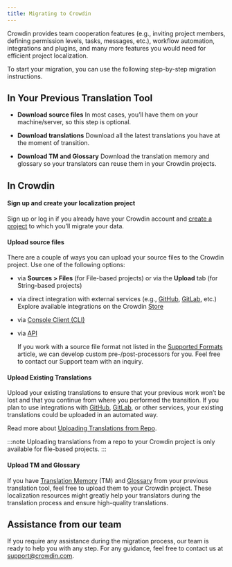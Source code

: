 ```yaml
---
title: Migrating to Crowdin
---
```


[//]: # (https://support.crowdin.com/migrating-to-crowdin)

Crowdin provides team cooperation features (e.g., inviting project members, defining permission levels, tasks, messages, etc.), workflow automation, integrations and plugins, and many more features you would need for efficient project localization.

To start your migration, you can use the following step-by-step migration instructions.

## In Your Previous Translation Tool

* **Download source files**
In most cases, you’ll have them on your machine/server, so this step is optional.

* **Download translations**
Download all the latest translations you have at the moment of transition.

* **Download TM and Glossary**
Download the translation memory and glossary so your translators can reuse them in your Crowdin projects.

## In Crowdin

#### Sign up and create your localization project

Sign up or log in if you already have your Crowdin account and [create a project](/crowdin/project-management/creating-project) to which you’ll migrate your data.

#### Upload source files

There are a couple of ways you can upload your source files to the Crowdin project. Use one of the following options:

* via **Sources > Files** (for File-based projects) or via the **Upload** tab (for String-based projects)
* via direct integration with external services (e.g., [GitHub](/crowdin/integrations/github/), [GitLab](/crowdin/integrations/gitlab/), etc.) Explore available integrations on the Crowdin [Store](https://store.crowdin.com/)
* via [Console Client (CLI)](https://crowdin.github.io/crowdin-cli/)
* via [API](https://developer.crowdin.com/crowdin-apps-about/)

  If you work with a source file format not listed in the [Supported Formats](/crowdin/getting-started/supported-formats) article, we can develop custom pre-/post-processors for you. Feel free to contact our Support team with an inquiry.

#### Upload Existing Translations

Upload your existing translations to ensure that your previous work won’t be lost and that you continue from where you performed the transition. If you plan to use integrations with [GitHub](/crowdin/integrations/github/), [GitLab](/crowdin/integrations/gitlab/), or other services, your existing translations could be uploaded in an automated way.

Read more about [Uploading Translations from Repo](/crowdin/integrations/github/).

:::note
Uploading translations from a repo to your Crowdin project is only available for file-based projects.
:::

#### Upload TM and Glossary

If you have [Translation Memory](/crowdin/localization-resources/translation-memory/) (TM) and [Glossary](/crowdin/localization-resources/glossary/) from your previous translation tool, feel free to upload them to your Crowdin project. These localization resources might greatly help your translators during the translation process and ensure high-quality translations.

## Assistance from our team

If you require any assistance during the migration process, our team is ready to help you with any step. For any guidance, feel free to contact us at <a href="mailto:support@crowdin.com">support@crowdin.com</a>.

